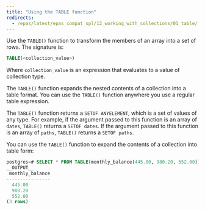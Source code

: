 ```yaml
---
title: "Using the TABLE function"
redirects:
  - /epas/latest/epas_compat_spl/12_working_with_collections/01_table/ #generated for docs/epas/reorg-role-use-case-mode
---
```


<div id="table" class="registered_link"></div>

Use the `TABLE()` function to transform the members of an array into a set of rows. The signature is:

```sql
TABLE(<collection_value>)
```

Where `collection_value` is an expression that evaluates to a value of collection type.

The `TABLE()` function expands the nested contents of a collection into a table format. You can use the `TABLE()` function anywhere you use a regular table expression.

The `TABLE()` function returns a `SETOF ANYELEMENT`, which is a set of values of any type. For example, if the argument passed to this function is an array of `dates`, `TABLE()` returns a `SETOF dates`. If the argument passed to this function is an array of `paths`, `TABLE()` returns a `SETOF paths`.

You can use the `TABLE()` function to expand the contents of a collection into table form:

```sql
postgres=# SELECT * FROM TABLE(monthly_balance(445.00, 980.20, 552.00));
__OUTPUT__
 monthly_balance
----------------
  445.00
  980.20
  552.00
(3 rows)
```
